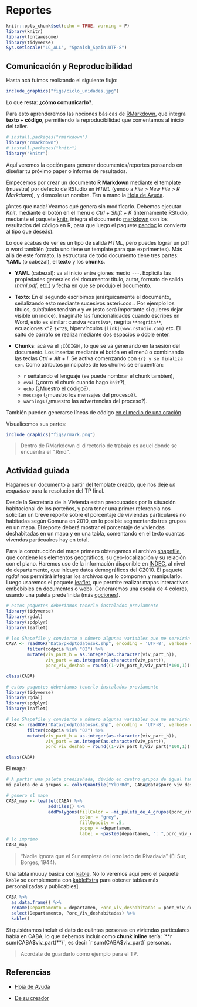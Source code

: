 # Reportes

```r
knitr::opts_chunk$set(echo = TRUE, warning = F)
library(knitr)
library(fontawesome)
library(tidyverse)
Sys.setlocale("LC_ALL", "Spanish_Spain.UTF-8")
```

## Comunicación y Reproducibilidad

Hasta acá fuimos realizando el siguiente flujo:

```r
include_graphics("figs/ciclo_unidades.jpg")
```


Lo que resta: **¿cómo comunicarlo?**.

Para esto aprenderemos las nociones básicas de [RMarkdown](https://rmarkdown.rstudio.com/), que integra **texto + código**, permitiendo la reproducibilidad que comentamos al inicio del taller.

```r
# install.packages("rmarkdown")
library("rmarkdown")
# install.packages("knitr")
library("knitr")
```


Aquí veremos la opción para generar documentos/reportes pensando en diseñar tu próximo paper o informe de resultados. 

Empecemos por crear un documento **R Markdown** mediante el template (muestra) por defecto de RStudio en *HTML* (yendo a *File > New File > R Markdown*), y démosle un nombre. Ten a mano la [Hoja de Ayuda](https://www.rstudio.com/blog/the-r-markdown-cheat-sheet/).

¡Antes que nada! Veamos qué genera sin modificarlo. Debemos ejecutar *Knit*, mediante el botón en el menú o *Ctrl + Shift + K* (internamente RStudio, mediante el paquete [knitr](https://en.wikipedia.org/wiki/Knitr), integra el documento [markdown](https://en.wikipedia.org/wiki/Markdown) con los resultados del código en R, para que luego el paquete [pandoc](https://pandoc.org/) lo convierta al tipo que deseás).

Lo que acabas de ver es un tipo de salida _HTML_, pero puedes lograr un pdf o word también (cada uno tiene un template para que exprimentes). Más allá de este formato, la estructura de todo documento tiene tres partes: **YAML** (o cabezal), el **texto** y los **chunks**. 

* **YAML** (cabezal): va al inicio entre giones medio `---`. Explicita las propiedades generales del documento: título, autor, formato de salida (*html*,*pdf*, etc.) y fecha en que se produjo el documento.

* **Texto**: En el segundo escribimos jerárquicamente el documento, señalizando esto mediante sucesivos asteri`s`cos`. `. Por ejemplo los títulos, subtítulos tendrán `#` y `##` (esto será importante si quieres dejar visible un índice). Imagínate las funcionalidades cuando escribes en Word, esto es similar: cursiva `*cursiva*`, negrita `**negrita**`,  ecuaciones x^2 `$x^2$`, hipervínculos `[link](www.rstudio.com)` etc. El salto de párrafo se realiza mediante dos espacios o doble enter.

* **Chunks**: acá va el `¡CÓDIGO!`, lo que se va generando en la sesión del documento. Los insertas mediante el botón en el menú o combinando las teclas *Ctrl + Alt + I*. Se activa comenzando con ```{r} y se finaliza con ```.
Como atributos principales de los chunks se encuentran: 
    - `r` señalando el lenguaje (se puede nombrar el chunk tambien), 
    -  `eval` (¿corro el chunk cuando hago `knit`?), 
    - `echo` (¿Muestro el código?),  
    - `message` (¿muestro los mensajes del proceso?). 
    - `warnings` (¿muestro las advertencias del proceso?).

También pueden generarse líneas de código [en el medio de una oración](https://rmarkdown.rstudio.com/lesson-4.html).

Visualicemos sus partes:

```r
include_graphics("figs/rmark.png")
```

> Dentro de RMarkdown el directorio de trabajo es aquel donde se encuentra el ".Rmd".

## Actividad guiada

Hagamos un documento a partir del template creado, que nos deje *un esqueleto* para la resolución del TP final.

Desde la Secretaría de la Vivienda estan preocupados por la situación habitacional de los porteños, y para tener una primer referencia nos solicitan un breve reporte sobre el porcentaje de viviendas particulares no habitadas según Comuna en 2010, en lo posible segmentando tres grupos en un mapa. El reporte deberá mostrar el porcentaje de viviendas deshabitadas en un mapa y en una tabla, comentando en el texto cuantas vivendas particualres hay en total. 

Para la construcción del mapa primero obtengamos el archivo [shapefile](https://es.wikipedia.org/wiki/Shapefile), que contiene los elementos geográficos, su geo-localización y su relación con el plano. Haremos uso de la información disponible en [INDEC](https://www.indec.gob.ar/indec/web/Institucional-Indec-Codgeo), al nivel de departamento, que inlcuye datos demográficos del C2010. El paquete *rgdal* nos permitirá integrar los archivos que lo componen y manipularlo.
Luego usaremos el paquete [leaflet](https://rstudio.github.io/leaflet/), que permite realizar mapas interactivos embebibles en documentos o webs. Generaremos una escala de 4 colores, usando una paleta predefinida (más [opciones](https://rstudio.github.io/leaflet/colors.html)). 

```r
# estos paquetes deberíamos tenerlo instalados previamente
library(tidyverse)
library(rgdal)
library(spdplyr)
library(leaflet)

# leo Shapefile y convierto a número algunas variables que me servirán
CABA <- readOGR("Data/pxdptodatosok.shp", encoding = 'UTF-8', verbose = F) %>% 
        filter(codpcia %in% "02") %>% 
        mutate(viv_part_h = as.integer(as.character(viv_part_h)),
               viv_part = as.integer(as.character(viv_part)),
               porc_viv_deshab = round((1-viv_part_h/viv_part)*100,1))

class(CABA)
```

```r
# estos paquetes deberíamos tenerlo instalados previamente
library(tidyverse)
library(rgdal)
library(spdplyr)
library(leaflet)

# leo Shapefile y convierto a número algunas variables que me servirán
CABA <- readOGR("Data/pxdptodatosok.shp", encoding = 'UTF-8', verbose = F) %>% 
        filter(codpcia %in% "02") %>% 
        mutate(viv_part_h = as.integer(as.character(viv_part_h)),
               viv_part = as.integer(as.character(viv_part)),
               porc_viv_deshab = round((1-viv_part_h/viv_part)*100,1))

class(CABA)
```

El mapa:
```r
# A partir una paleta prediseñada, divido en cuatro grupos de igual tamaño
mi_paleta_de_4_grupos <- colorQuantile("YlOrRd", CABA@data$porc_viv_deshab, n = 4)  

# genero el mapa
CABA_map <- leaflet(CABA) %>%
                addTiles() %>% 
                addPolygons(fillColor = ~mi_paleta_de_4_grupos(porc_viv_deshab),
                            color = "grey",
                            fillOpacity = .5,
                            popup = ~departamen, 
                            label = ~paste0(departamen, ": ",porc_viv_deshab, "%"))
# lo imprimo
CABA_map
```

> "Nadie ignora que el Sur empieza del otro lado de Rivadavia" (El Sur, Borges, 1944).

Una tabla muuuy básica con [kable](https://bookdown.org/yihui/rmarkdown-cookbook/kable.html). No lo veremos aquí pero el paquete `kable` se complementa con [kableExtra](https://cran.r-project.org/web/packages/kableExtra/vignettes/awesome_table_in_html.html) para obtener tablas más personalizadas y publicables].

```r
CABA %>% 
  as.data.frame() %>% 
  rename(Departamento = departamen, Porc_Viv_deshabitadas = porc_viv_deshab) %>% 
  select(Departamento, Porc_Viv_deshabitadas) %>% 
  kable()
```

Si quisiéramos incluir el dato de cuántas personas en viviendas particulares había en CABA, lo que debemos incluir como **chunk inline** sería: \`**r sum(CABA$viv_part)**\`, es decir `r sum(CABA$viv_part)` personas.

> Acordate de guardarlo como ejemplo para el TP.

## Referencias

* [Hoja de Ayuda](https://raw.githubusercontent.com/rstudio/cheatsheets/main/translations/spanish/rmarkdown_es.pdf)

* [De su creador](https://bookdown.org/yihui/rmarkdown/)



